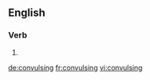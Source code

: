 
==English==

===Verb===
{{head|en}}

# {{present participle of|convulse}}

[[de:convulsing]]
[[fr:convulsing]]
[[vi:convulsing]]